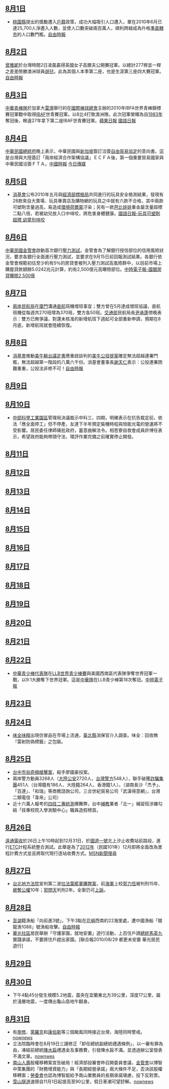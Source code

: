 {{vfd|[[Wikipedia:頁面存廢討論/記錄/2022/06/17#2022年6月臺灣|比較標準]]提刪|date=2022/06/18}}
<noinclude>{{MonthInTaiwan|2010|8}}</noinclude>

==[[8月1日|8月1日]]==
*[[桃園市|桃園縣]]提出的獎勵遷入[[戶籍|戶籍]]政策，成功大幅吸引人口遷入，單在2010年6月已達25,700人淨遷入人數，並使人口數突破兩百萬人，順利跨越成為升格[[準直轄市|準直轄市]]的人口數門檻。[https://web.archive.org/web/20100804015245/http://www.libertytimes.com.tw/2010/new/aug/1/today-t1.htm 自由時報]

==[[8月2日|8月2日]]==
[[曾雅妮|曾雅妮]]於台灣時間2日凌晨贏得英國女子高爾夫公開賽冠軍。以總計277桿並一桿之差差險勝澳洲球員[[胡兒|胡兒]]。此為其個人本季第二座，也是生涯第三座四大賽冠軍。[https://web.archive.org/web/20100904023547/http://www.libertytimes.com.tw/2010/new/aug/2/today-t1.htm 自由時報]

==[[8月3日|8月3日]]==
[[中華青棒隊|中華青棒隊]]於加拿大[[雷灣|雷灣]]舉行的在[[國際棒球總會|國際棒球總會]]主辦的2010年IBFA世界青棒錦標賽冠軍戰中取得[[IBAF|IBAF]]世青賽冠軍。以8比4打敗澳洲隊。此次冠軍榮耀為自[[1983年|1983年]]奪冠後，睽違27年拿下第二座IBAF世青賽冠軍。[https://web.archive.org/web/20100905060826/http://tw.nextmedia.com/applenews/article/art_id/32709167/IssueID/20100803 蘋果日報] [https://www.mdnkids.com/info/news/content.asp?Serial_NO=68297 國語日報]{{Wayback|url=https://www.mdnkids.com/info/news/content.asp?Serial_NO=68297 |date=20100804030106 }}

==[[8月4日|8月4日]]==
[[中華民國總統府|中華民國總統府]]晚上表示，中華民國與[[新加坡|新加坡]]簽訂洽簽[[自由貿易協定|自由貿易協定]]的意向書。這是台灣與大陸簽訂「兩岸經濟合作架構協議」ＥＣＦＡ後，第一個重要貿易國家與中華民國洽簽ＦＴＡ。[http://news.chinatimes.com/focus/0,5243,50106149x112010080500128,00.html 中國時報]{{dead link|date=2018年5月 |bot=InternetArchiveBot |fix-attempted=yes }} [http://www.nownews.com/2010/08/05/11490-2633131.htm 今日傳媒]

==[[8月5日|8月5日]]==
*[[消基會|消基會]]公布2010年五月與[[中華民國經濟部|經濟部]][[標檢局|標檢局]]共同進行的玩具安全檢測結果，發現有28款來自大賣場、玩具專賣店及購物網的玩具之中就有六款不合格，其中兩款可塑劑含量過高，易造成[[環境荷爾蒙|環境荷爾蒙]]汙染；另有一款[[芭比娃娃|芭比娃娃]]重金屬含量超標二點八倍，若被幼兒放入口中啃咬，將危害身體健康。[http://www.mdnkids.com.tw/info/news/content.asp?Serial_NO=68334 國語日報-玩具可塑劑超標 幼童別啃咬]{{Webarchive|url=https://archive.is/20130418225809/http://www.mdnkids.com.tw/info/news/content.asp?Serial_NO=68334 |date=2013-04-18 }}

==[[8月6日|8月6日]]==
[[中華民國|中華民國]][[金管會|金管會]]啟動首次銀行[[壓力測試|壓力測試]]。金管會為了解銀行授信部位的信用風險狀況，要求各銀行全面進行壓力測試，並要求在9月15日前回報測試結果。各銀行依金管會規範初估至少約有5％的房貸會被列入壓力測試高風險群中，以目前市場上購屋貸款額餘5.0242兆元計算，約有2,500億元高曝險部位。[http://money.chinatimes.com/news/news-content.aspx?id=20100806000003&cid=1206 中時電子報-國銀房貸曝險2,500億]{{Dead link|date=2019年12月 |bot=InternetArchiveBot |fix-attempted=yes }}

==[[8月7日|8月7日]]==
*[[兩岸|兩岸]][[民航局|民航局]]在[[廈門|廈門]]溝通[[直航|直航]]班機增班事宜；雙方曾在5月達成增班協議，直航班機從每週共270班增為370班，雙方各50班。[[中華民國交通部|交通部]]民航局長[[尹承蓬|尹承蓬]]傍晚表示：雙方已無爭議，對還未核准的新增航班下週起可全部重新申請，預期在8月底，新增航班就會陸續恢復。{{cite news| language = | author = | coauthors = | url = http://www.cdnews.com.tw/cdnews_site/docDetail.jsp?coluid=141&docid=101252610| title = 兩岸廈門協商獲共識:最快月底恢復增航班| work = | publisher = 中央日報| pages = | date = | accessdate = }}{{Dead link|date=2018年8月 |bot=InternetArchiveBot |fix-attempted=yes }}

==[[8月8日|8月8日]]==
*[[消基會|消基會]]推動[[美牛輸台議定書|美牛輸台議定書]]應重啟談判的[[美牛公投提案|美牛公投提案]]確定無法超越連署門檻，無法超越第一階段的八萬六千份。消基會董事長[[謝天仁|謝天仁]]表示：公投連署困難重重，公投法非修不可！[https://web.archive.org/web/20110129062559/http://www.libertytimes.com.tw/2010/new/aug/8/today-t1.htm 自由時報]

==[[8月9日|8月9日]]==
==[[8月10日|8月10日]]==
*[[中部科學工業園區|中部科學工業園區]]管理局決議裁示中科三、四期，明確表示在抗告裁定前，依法「應全面停工」但不停產，友達下半年預定裝機時程與旭能光電的營運將不受影響。居民委任律師痛批政府，蓄意曲解法令。相思寮自救會成員許博任表示，希望政府能夠帶頭守法，環評作業完備之前確實停止開發。{{台灣新聞|"中科局決議/中科三、四期 停工不停產"|2010|08}}

==[[8月11日|8月11日]]==
==[[8月12日|8月12日]]==

==[[8月13日|8月13日]]==
==[[8月14日|8月14日]]==
==[[8月15日|8月15日]]==
==[[8月16日|8月16日]]==
==[[8月17日|8月17日]]==
==[[8月18日|8月18日]]==
==[[8月19日|8月19日]]==
==[[8月20日|8月20日]]==
==[[8月21日|8月21日]]==
==[[8月22日|8月22日]]==
*[[中華青少棒代表隊|中華青少棒代表隊]]在[[LLB世界青少棒賽|LLB世界青少棒賽]]與美國西南區代表隊爭奪世界冠軍一戰，以9:1大勝奪下世界冠軍。這是[[中華隊|中華隊]]在LLB青少棒第18次奪冠。[https://web.archive.org/web/20100825033210/http://news.chinatimes.com/focus/0,5243,50106335x132010082200408,00.html 中時電子報]

==[[8月23日|8月23日]]==
==[[8月24日|8月24日]]==
*[[味全|味全]][[味精|味精]]出現仿冒品在市場上流通，[[新北市|臺北縣]]消保官介入調查。味全：回收無『雷射防偽標籤』之包裝。{{台灣新聞|"味全" "味精" "仿冒"|2010|08}}

==[[8月25日|8月25日]]==
*[[台中市翁奇楠槍擊案|台中市翁奇楠槍擊案]]，殺手廖國豪投案。{{台灣新聞|"廖國豪投案"|2010|08}}
*兩岸警方動員3268人（[[中華人民共和國人民警察|大陸公安]]2720人，[[中華民國警察|台灣警方]]548人），聯手破獲[[詐騙集團|詐騙集團]]451人（台灣籍有186人、大陸籍264人、香港籍1人）。（湖南長沙「杰予」、「百達」、「和瑞」等商務諮詢公司，三合世紀貿易公司「武漢得意網」，台灣二類電信「韋帛」公司）{{台灣新聞|"詐騙" "韋帛"|2010|08}}
*近十六萬人報考的[[四技二專|四技二專]][[統測|統測]]爆舞弊，台中[[補教|補教]]業者「北一」補習班涉嫌勾結「技專校院入學測驗中心」職員造假榜首。{{台灣新聞|"北一" "榜首" "勾結"|2010|08}}

==[[8月26日|8月26日]]==
[[遠通電收|遠通電收]]於26日上午10時起到12月31日，於[[中山高速公路|國道一號]]北上汐止收費站前路段，進行[[ETC|ETC]]計程系統整合測試。此舉是為了[[2012年|2012年]]（民國101年）12月即將全面改為里程計費方式並且將取代現行逐站收費方式。[http://www.google.com/search?hl=zh-TW&q=%E4%BB%8A%E8%B5%B7%E8%87%B3%E5%B9%B4%E5%BA%95+ETC%E8%A8%88%E7%A8%8B%E6%B8%AC%E8%A9%A6+&btnG=%E6%90%9C%E5%B0%8B&aq=f&aqi=&aql=&oq=&gs_rfai= MSN新聞搜尋] {{Wayback|url=http://www.google.com/search?hl=zh-TW&q=%E4%BB%8A%E8%B5%B7%E8%87%B3%E5%B9%B4%E5%BA%95+ETC%E8%A8%88%E7%A8%8B%E6%B8%AC%E8%A9%A6+&btnG=%E6%90%9C%E5%B0%8B&aq=f&aqi=&aql=&oq=&gs_rfai= |date=20220407102301 }}

==[[8月27日|8月27日]]==
*[[台北地方法院|台北地方法院]]宣判第二波[[拉法葉軍購案|拉法葉艦軍購弊案]]，前[[中華民國海軍|海軍]]上校[[郭力恆|郭力恆]]被判刑15年、[[褫奪公權|褫奪公權]]10年；[[郭問天|郭問天]]判刑2年。全案仍可[[上訴|上訴]]。{{台灣新聞|"拉法葉" "弊案"|2010|08|27}}

==[[8月28日|8月28日]]==
*[[澎湖|澎湖]]籍漁船「向前進3號」，下午3點在[[花嶼|花嶼]]西南約22海里處，遭中國漁船「閩龍漁1088」號漁船攻擊。[http://www.google.com.tw/search?hl=zh-TW&as_epq=%22%E5%90%91%E5%89%8D%E9%80%B23%E8%99%9F%22+%22%E9%96%A9%E9%BE%8D%E6%BC%811088%22+%222010%E5%B9%B48%E6%9C%88%22&as_sitesearch=http%3A%2F%2Fiservice.libertytimes.com.tw%2F 自由時報]{{Wayback|url=http://www.google.com.tw/search?hl=zh-TW&as_epq=%22%E5%90%91%E5%89%8D%E9%80%B23%E8%99%9F%22+%22%E9%96%A9%E9%BE%8D%E6%BC%811088%22+%222010%E5%B9%B48%E6%9C%88%22&as_sitesearch=http%3A%2F%2Fiservice.libertytimes.com.tw%2F |date=20180930055234 }}
*[[華光社區|華光社區]]居民舉辦「守護家園，就地安置」遊行活動，上百住戶請[[總統|總統]][[馬英九|馬英九]]實踐承諾，不要將住戶趕出家園。[聯合報2010/08/29 都更未安置 華光居民遊行]

==[[8月29日|8月29日]]==
==[[8月30日|8月30日]]==
*下午4點45分發生規模5.2地震，震央在宜蘭東北方39公里，深度17公里，屬於淺層地震，一度傳出龜山島地牛翻身。{{台灣新聞|"宜蘭地震規模5.2"|2010|08|30}}

==[[8月31日|8月31日]]==
*有[[熱帶風暴南川_(2010年)|南修]]、[[強烈熱帶風暴獅子山_(2010年)|萊羅克]]和[[颱風圓規_(2010年)|康伯斯]]等三個颱風同時接近台灣，海陸同時警戒。[http://www.nownews.com/2010/08/31/91-2641675.htm nownews]{{Wayback|url=http://www.nownews.com/2010/08/31/91-2641675.htm |date=20100903122146 }}
*立法院臨時會在8月19日三讀修正「卸任總統副總統禮遇條例」，以一審有罪為由，凍結前總統[[陳水扁|陳水扁]]禮遇金及事務費，引發陳水扁不滿。並透過辦公室發表不滿文章。[http://www.nownews.com/2010/08/31/545-2641790.htm nownwes]{{Wayback|url=http://www.nownews.com/2010/08/31/545-2641790.htm |date=20100903154547 }}
*[[南山人壽|南山人壽]]股權移轉案宣告破局！經濟部投審會昨召開委員會議，[[金管會|金管會]]以博智中策集團的「財務增資能力」與「長期經營承諾」兩大條件不足，否決該股權移轉案；[[勞委會|勞委會]]也認為博智能給予南山業務員的長期承諾堪慮，投下反對票。{{台灣新聞|"博智" "併南山"|2010|08}} 
*[[雪山隧道|雪山隧道]]速限自11月1日起提高至90公里，假日車潮可望舒解。[http://www.nownews.com/2010/08/31/11490-2641997.htm nownews]
<noinclude>
{{Portal:台灣新聞動態/Footer}}
</noinclude>